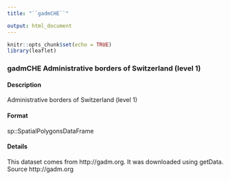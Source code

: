 ```yaml
---
title: "``gadmCHE``"

output: html_document
---
```


```r
knitr::opts_chunk$set(echo = TRUE)
library(leaflet)
```

### gadmCHE Administrative borders of Switzerland (level 1)

#### Description
Administrative borders of Switzerland (level 1)

#### Format
sp::SpatialPolygonsDataFrame

#### Details
This dataset comes from http://gadm.org. It was downloaded using getData.
Source
http://gadm.org
